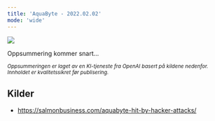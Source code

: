 ```yaml
---
title: 'AquaByte - 2022.02.02'
mode: 'wide'
---
```


<Frame>
<img src="/images/aquabyte.png" noZoom/>
</Frame>

Oppsummering kommer snart...

<sup><i>Oppsummeringen er laget av en KI-tjeneste fra OpenAI basert på kildene nedenfor. Innholdet er kvalitetssikret før publisering.</i></sup>

## Kilder
- https://salmonbusiness.com/aquabyte-hit-by-hacker-attacks/
